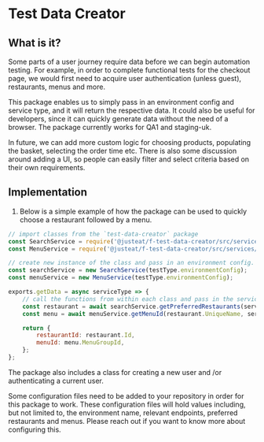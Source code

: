 <Meta title="Documentation/Guides/Test Data Creator"/>

# Test Data Creator

## What is it?

Some parts of a user journey require data before we can begin automation testing. For example, in order to complete functional tests for the checkout page, we would first need to acquire user authentication (unless guest), restaurants, menus and more.

This package enables us to simply pass in an environment config and service type, and it will return the respective data. It could also be useful for developers, since it can quickly generate data without the need of a browser. The package currently works for QA1 and staging-uk.

In future, we can add more custom logic for choosing products, populating the basket, selecting the order time etc. There is also some discussion around adding a UI, so people can easily filter and select criteria based on their own requirements.


## Implementation

1. Below is a simple example of how the package can be used to quickly choose a restaurant followed by a menu.

```javascript
// import classes from the `test-data-creator` package
const SearchService = require('@justeat/f-test-data-creator/src/services/searchService');
const MenuService = require('@justeat/f-test-data-creator/src/services/menuService');

// create new instance of the class and pass in an environment config.
const searchService = new SearchService(testType.environmentConfig);
const menuService = new MenuService(testType.environmentConfig);

exports.getData = async serviceType => {
    // call the functions from within each class and pass in the serviceType
    const restaurant = await searchService.getPreferredRestaurants(serviceType);
    const menu = await menuService.getMenuId(restaurant.UniqueName, serviceType);

    return {
        restaurantId: restaurant.Id,
        menuId: menu.MenuGroupId,
    };
};
```
The package also includes a class for creating a new user and /or authenticating a current user. 

Some configuration files need to be added to your repository in order for this package to work. These configuration files will hold values including, but not limited to, the environment name, relevant endpoints, preferred restaurants and menus. Please reach out if you want to know more about configuring this.